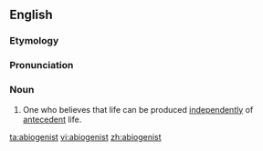 ==English==

===Etymology===
{{suffix|abiogenesis|ist}}

===Pronunciation===
{{a|US}} {{IPA|/ˌeɪ.bai.ˈɑ.dʒɛ.nəst/}}

===Noun===
{{en-noun}}
# {{biology}} One who believes that life can be produced [[independently]] of [[antecedent]] life.

[[ta:abiogenist]]
[[vi:abiogenist]]
[[zh:abiogenist]]